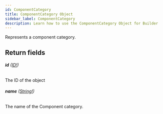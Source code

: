 ```yaml
---
id: ComponentCategory
title: ComponentCategory Object
sidebar_label: ComponentCategory
description: Learn how to use the ComponentCategory Object for Builder's API.
---
```


Represents a component category.

## Return fields

###### <b>id</b> ([ID!](/composer/builder/api/schema/scalar/ID.mdx))

The ID of the object

###### <b>name</b> ([String!](/composer/builder/api/schema/scalar/String.mdx))

The name of the Component category.
